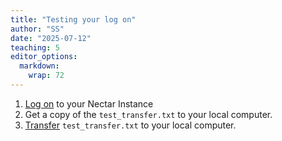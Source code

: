 ```yaml
---
title: "Testing your log on"
author: "SS"
date: "2025-07-12"
teaching: 5
editor_options: 
  markdown: 
    wrap: 72
---
```


1. [Log on](https://www.melbournebioinformatics.org.au/tutorials/tutorials/workshop_delivery_mode_info/workshops_nectar/#logging-on-to-a-nectar-instance) to your Nectar Instance
2. Get a copy of the `test_transfer.txt` to your local computer. 
3. [Transfer](https://www.melbournebioinformatics.org.au/tutorials/tutorials/workshop_delivery_mode_info/workshops_nectar/#transferring-files-between-your-computer-and-nectar-instance) `test_transfer.txt` to your local computer. 
